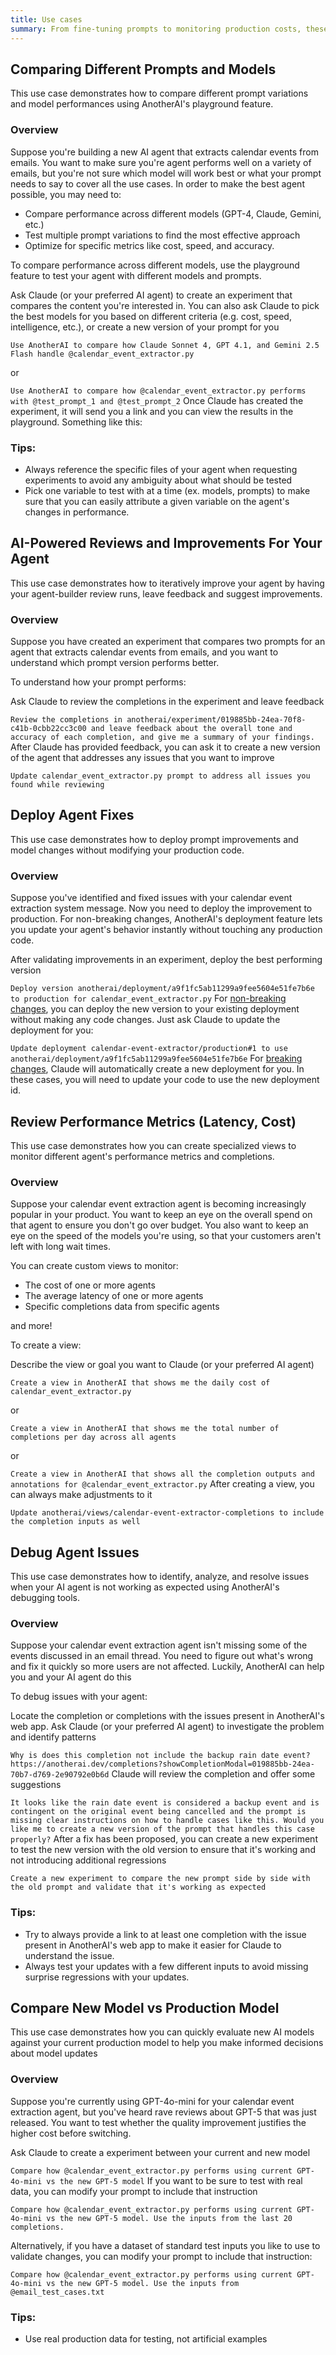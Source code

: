 ```yaml
---
title: Use cases
summary: From fine-tuning prompts to monitoring production costs, these real-world scenarios show how teams use AnotherAI to build, debug, and optimize their AI agents throughout the entire development lifecycle.
---
```




## Comparing Different Prompts and Models 

This use case demonstrates how to compare different prompt variations and model performances using AnotherAI's playground feature.

### Overview
Suppose you're building a new AI agent that extracts calendar events from emails. You want to make sure you're agent performs well on a variety of emails, but you're not sure which model will work best or what your prompt needs to say to cover all the use cases. 
In order to make the best agent possible, you may need to:
- Compare performance across different models (GPT-4, Claude, Gemini, etc.)
- Test multiple prompt variations to find the most effective approach
- Optimize for specific metrics like cost, speed, and accuracy. 

To compare performance across different models, use the playground feature to test your agent with different models and prompts.

<Steps>
<Step>
Ask Claude (or your preferred AI agent) to create an experiment that compares the content you're interested in. You can also ask Claude to pick the best models for you based on different criteria (e.g. cost, speed, intelligence, etc.), or create a new version of your prompt for you

`Use AnotherAI to compare how Claude Sonnet 4, GPT 4.1, and Gemini 2.5 Flash handle @calendar_event_extractor.py`

or 

`Use AnotherAI to compare how @calendar_event_extractor.py performs with @test_prompt_1 and @test_prompt_2`
</Step>
<Step>
Once Claude has created the experiment, it will send you a link and you can view the results in the playground. Something like this:
</Step>
</Steps>

### Tips:
- Always reference the specific files of your agent when requesting experiments to avoid any ambiguity about what should be tested
- Pick one variable to test with at a time (ex. models, prompts) to make sure that you can easily attribute a given variable on the agent's changes in performance.

## AI-Powered Reviews and Improvements For Your Agent

This use case demonstrates how to iteratively improve your agent by having your agent-builder review runs, leave feedback and suggest improvements. 

### Overview
Suppose you have created an experiment that compares two prompts for an agent that extracts calendar events from emails, and you want to understand which prompt version performs better. 

To understand how your prompt performs:

<Steps>
<Step>
Ask Claude to review the completions in the experiment and leave feedback

`Review the completions in anotherai/experiment/019885bb-24ea-70f8-c41b-0cbb22cc3c00 and leave feedback about the overall tone and accuracy of each completion, and give me a summary of your findings.`
</Step>
<Step>
After Claude has provided feedback, you can ask it to create a new version of the agent that addresses any issues that you want to improve

`Update calendar_event_extractor.py prompt to address all issues you found while reviewing`
</Step>
</Steps>

## Deploy Agent Fixes

This use case demonstrates how to deploy prompt improvements and model changes without modifying your production code.

### Overview
Suppose you've identified and fixed issues with your calendar event extraction system message. Now you need to deploy the improvement to production. For non-breaking changes, AnotherAI's deployment feature lets you update your agent's behavior instantly without touching any production code.

<Steps>
<Step>
After validating improvements in an experiment, deploy the best performing version

`Deploy version anotherai/deployment/a9f1fc5ab11299a9fee5604e51fe7b6e to production for calendar_event_extractor.py`
</Step>
<Step>
For [non-breaking changes](/deployments#what-updates-are-compatible-with-an-existing-deployment), you can deploy the new version to your existing deployment without making any code changes. Just ask Claude to update the deployment for you:

`Update deployment calendar-event-extractor/production#1 to use anotherai/deployment/a9f1fc5ab11299a9fee5604e51fe7b6e`
</Step>
<Step>
For [breaking changes](/deployments#creating-a-new-deployment), Claude will automatically create a new deployment for you. In these cases, you will need to update your code to use the new deployment id.

</Step>
</Steps>

## Review Performance Metrics (Latency, Cost)

This use case demonstrates how you can create specialized views to monitor different agent's performance metrics and completions.

### Overview
Suppose your calendar event extraction agent is becoming increasingly popular in your product. You want to keep an eye on the overall spend on that agent to ensure you don't go over budget. You also want to keep an eye on the speed of the models you're using, so that your customers aren't left with long wait times. 

You can create custom views to monitor:
- The cost of one or more agents
- The average latency of one or more agents
- Specific completions data from specific agents

and more!

To create a view:

<Steps>
<Step>
Describe the view or goal you want to Claude (or your preferred AI agent)

`Create a view in AnotherAI that shows me the daily cost of calendar_event_extractor.py`

or 

`Create a view in AnotherAI that shows me the total number of completions per day across all agents`

or 

`Create a view in AnotherAI that shows all the completion outputs and annotations for @calendar_event_extractor.py`
</Step>
<Step>
After creating a view, you can always make adjustments to it

`Update anotherai/views/calendar-event-extractor-completions to include the completion inputs as well`
</Step>
</Steps>

## Debug Agent Issues

This use case demonstrates how to identify, analyze, and resolve issues when your AI agent is not working as expected using AnotherAI's debugging tools.

### Overview
Suppose your calendar event extraction agent isn't missing some of the events discussed in an email thread. You need to figure out what's wrong and fix it quickly so more users are not affected. Luckily, AnotherAI can help you and your AI agent do this

To debug issues with your agent:

<Steps>
<Step>
Locate the completion or completions with the issues present in AnotherAI's web app.
</Step>
<Step>
Ask Claude (or your preferred AI agent) to investigate the problem and identify patterns

`Why is does this completion not include the backup rain date event? https://anotherai.dev/completions?showCompletionModal=019885bb-24ea-70b7-d769-2e90792e0b6d`
</Step>
<Step>
Claude will review the completion and offer some suggestions

`It looks like the rain date event is considered a backup event and is contingent on the original event being cancelled and the prompt is missing clear instructions on how to handle cases like this. Would you like me to create a new version of the prompt that handles this case properly?`
</Step>
<Step>
After a fix has been proposed, you can create a new experiment to test the new version with the old version to ensure that it's working and not introducing additional regressions

`Create a new experiment to compare the new prompt side by side with the old prompt and validate that it's working as expected`
</Step>
</Steps>

### Tips:
- Try to always provide a link to at least one completion with the issue present in AnotherAI's web app to make it easier for Claude to understand the issue.
- Always test your updates with a few different inputs to avoid missing surprise regressions with your updates. 

## Compare New Model vs Production Model

This use case demonstrates how you can quickly evaluate new AI models against your current production model to help you make informed decisions about model updates

### Overview
Suppose you're currently using GPT-4o-mini for your calendar event extraction agent, but you've heard rave reviews about GPT-5 that was just released. You want to test whether the quality improvement justifies the higher cost before switching.

<Steps>
<Step>
Ask Claude to create a experiment between your current and new model

`Compare how @calendar_event_extractor.py performs using current GPT-4o-mini vs the new GPT-5 model`
</Step>
<Step>
If you want to be sure to test with real data, you can modify your prompt to include that instruction

`Compare how @calendar_event_extractor.py performs using current GPT-4o-mini vs the new GPT-5 model. Use the inputs from the last 20 completions.`

Alternatively, if you have a dataset of standard test inputs you like to use to validate changes, you can modify your prompt to include that instruction:

`Compare how @calendar_event_extractor.py performs using current GPT-4o-mini vs the new GPT-5 model. Use the inputs from @email_test_cases.txt`
</Step>
</Steps>

### Tips:
- Use real production data for testing, not artificial examples
